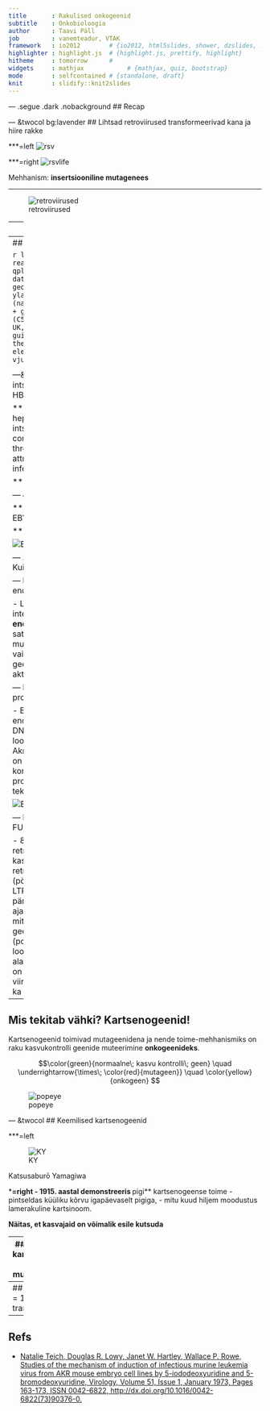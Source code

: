 ```yaml
---
title       : Rakulised onkogeenid
subtitle    : Onkobioloogia
author      : Taavi Päll
job         : vanemteadur, VTAK
framework   : io2012        # {io2012, html5slides, shower, dzslides, ...}
highlighter : highlight.js  # {highlight.js, prettify, highlight}
hitheme     : tomorrow      # 
widgets     : mathjax            # {mathjax, quiz, bootstrap}
mode        : selfcontained # {standalone, draft}
knit        : slidify::knit2slides
---
```

<!-- Limit image width and height -->
<style type="text/css">
img {     
  max-height: 480px;     
  max-width: 600px; 
}
</style>

<style> .title-slide {
  background-color: #FFFFFF; /*#CBE7A5 #EDE0CF; ; #CA9F9D*/
}

.title-slide hgroup > h1{
 font-family: 'Oswald', 'Helvetica', sanserif; 
}

.title-slide hgroup > h1, 
.title-slide hgroup > h2 {
  color: #535E43 ;  /* ; #EF5150*/
}
</style>

<!-- Center image on slide -->
<script type="text/javascript" src="http://ajax.aspnetcdn.com/ajax/jQuery/jquery-1.7.min.js"></script>
<script type="text/javascript">
$(function() {     
  $("p:has(img)").addClass('centered'); 
});
</script>

<!-- Italic -->
<style>
em {
  font-style: italic
}
</style>

<!-- Bold -->
<style>
strong {
  font-weight: bold;
}
</style>

--- .segue .dark .nobackground
## Recap

--- &twocol bg:lavender
## Lihtsad retroviirused transformeerivad kana ja hiire rakke

***=left
![rsv](http://o.quizlet.com/i.WMzcRr-oCjtmBh2GiwwA.png)

***=right
![rsvlife](http://o.quizlet.com/xJ0AWub9I3KjpnUom79whw.png)

Mehhanism: **insertsiooniline mutagenees** 

---

![retroviirused](http://www.jimmunol.org/content/192/4/1343/F2.large.jpg)

----
## Inimese tuumorviirused

- Insertsioonilist mehhanismi pole

- Kliiniliselt olulistest vähkidest on viirustega seotud  

  - **emakakaela kasvajad**, papilloomiviirused *HPV 16/18* ja 
        - kuues kõige sagedasem kasvaja naistel (16. mõlema soo kokkuvõttes)   
  - **maksakartsinoomid**, B ja C hepatiit *HCV ja HBV* - 80% maksakasvajatest
  - **Burkitt'i lümfoom**, Epstein-Barri viirus *EBV* - 2.5% lümfoomidest


---
## Emakakaela kasvajad

```r
library(ggplot2)
cc <- read.csv("cervicalcancer.csv")
qplot(x=Age.Range,y=Female.Rates, data=cc, stat="identity", geom="bar", fill="red") + ylab("Intsidents 100,000 kohta (naised)") + xlab("Vanusegrupid") +
  ggtitle("Emakakaela kasvajad (C53), esmaleiud vanusegrupiti, UK, 2009-2011")+ guides(fill=FALSE) + 
  theme(axis.text.x  = element_text(angle=90, vjust=0.5))
```

<p style="font-size:12px">Bosch FX, Lorincz A, Muñoz N, et al. The causal relation between human papillomavirus and cervical cancer. J Clin Path 2002; 55(4):244-265.</p>

---&twocol
## Maksakasvajate intsidents langeb kokku HCV või HBV nakkusega

***=left
- Maades kus B ja C heptiit on laialt levinud, on ka  HCC intsidents õrge.
- This finding is consistent with the fact that about three-quarters of HCCs are attributed to chronic HBV and HCV infections.

***=right
![HCC](http://img.medscape.com/article/724/651/724651-figure-1.jpg)

--- &twocol

***=left
## Malaaria võimaldab EBV-l 'kapist välja' tulla 

***=right
![malaria](http://static.guim.co.uk/sys-images/Guardian/Pix/pictures/2012/2/2/1328205987540/Malaria-graphic-008.jpg)

![BL](world.png)

--- .segue .dark .nobackground
## Kuidas seletada vähi teket inimesel

--- bg:lavender
## Hüpotees: endogeensed proviirused

- Lähtudes retroviiruste elutsüklist, integreeruvad genoomi **endogeensete retroviirustena**,
- satuvad idutee rakkudesse ja muutuvad pärilikuks,
- enamasti vaikeolekus, ei transkribeeri oma geene,
- juhuslik ning harv aktiveerumine.

--- bg:lavender
## Endogeensed proviirused hiirtel

- BrdU aktiveerib Akr liini hiirtel endogeensed retroviirused (*MLV*)
    - DNA metülatsioon eemaldatakse lookusest ja vaigistamine kaob
- Akr liini hiirtel on kaks lookust kuhu on integreerunud replikatsiooni-kompetentne MLV
- MLV produktsioon viib leukeemia tekkele.

![ERV](http://www.jimmunol.org/content/192/4/1343/F1.large.jpg)

--- bg:lavender
## Inimese ERV-d... FUBAR

- 8% inimese genoomist pärineb retroviirustest, kuid
- inimese kasvajatest pole leitud retroviiruseid ega jälgigi nendest (pöörd-transkriptaas),
- inimese LTR-i sisaldavad järjestused on pärit vähemalt >5M aasta tagusest ajast, 
    - tugevasti muteerunud, 
    - mittefunktsionaalsed,
    - läbinud geenitriivi ja fikseerunud (populatsioonis on kõigil identne lookus).
- HERV-K alamperekonnas on lookuseid millel on kõik ORF-id intaktsed, kuid viirust neilt ei toodeta ja neid pole ka vähkides leitud 

---
## Mis tekitab vähki? Kartsenogeenid!

Kartsenogeenid toimivad mutageenidena ja nende toime-mehhanismiks on raku kasvukontrolli geenide muteerimine **onkogeenideks**.

$$\color{green}{normaalne\; kasvu kontrolli\; geen} \quad \underrightarrow{\times\; \color{red}{mutageen}} \quad \color{yellow}{onkogeen} $$

![popeye](http://www.artrepublic.com/attachments/image/469/21469/21469_400xscale_c.jpeg "Pilt:artrepublic.com")

--- &twocol
## Keemilised kartsenogeenid

***=left

![KY](http://upload.wikimedia.org/wikipedia/commons/thumb/3/36/Yamagiwa.JPG/300px-Yamagiwa.JPG)


Katsusaburō Yamagiwa

***=right
- 1915. aastal demonstreeris **pigi** kartsenogeense toime
- pintseldas küüliku kõrvu igapäevaselt pigiga,
- mitu kuud hiljem moodustus lamerakuline kartsinoom.

**Näitas, et kasvajaid on võimalik esile kutsuda**



---
## Paradigma: kartsenogeenid toimivad mutageenidena

<q>Füüsilise või keemilise katserogeeni poolt transformeerunud rakud kannavad muteerunud geene - *onkogeene* - , mis rikuvad normaalse kasvukontrolli.</q>

--- &twocol
## DNA transfektsioon võimaldas isoleerida mitte-viraalsed onkogeenid

***=left
- Hiire C3HT1/2 rakke transformeeriti *3-Methylcholanthrene* (3-ME, MCA) abil,
- transformeerunud rakkudest isoleeriti genoomne DNA,
- eraldatud DNA transformeeriti mitte-tumorigeensetesse NIH3T3 rakkudesse,
- isoleeriti kolooniad mis olid transformeerunud ja tumorigeensed.
- Sama loogika toimib ka inimese vähirakkudest eraldatud DNA korral.

***=right

![onkog](http://www.ncbi.nlm.nih.gov/books/NBK190612/bin/ch6fu3.jpg)
<p style="font-size:10px">Credit: Sue Weil, Memorial Sloan-Kettering Cancer Center</p>

---
## 1 onkogeen = 1 transformant



---
## Refs

- [Natalie Teich, Douglas R. Lowy, Janet W. Hartley, Wallace P. Rowe, Studies of the mechanism of induction of infectious murine leukemia virus from AKR mouse embryo cell lines by 5-iododeoxyuridine and 5-bromodeoxyuridine, Virology, Volume 51, Issue 1, January 1973, Pages 163-173, ISSN 0042-6822, http://dx.doi.org/10.1016/0042-6822(73)90376-0.](http://www.sciencedirect.com/science/article/pii/0042682273903760)
